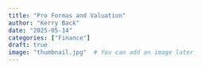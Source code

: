 ```yaml
---
title: "Pro Formas and Valuation"
author: "Kerry Back"
date: "2025-05-14"
categories: ["Finance"]
draft: true
image: "thumbnail.jpg"  # You can add an image later
---
```


